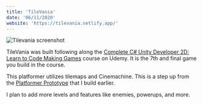```yaml
---
title: 'TileVania'
date: '06/11/2020'
website: 'https://tilevania.netlify.app/'
---
```


![Tilevania screenshot](/src/uploads/tilevania.png)

TileVania was  built following along the [Complete C# Unity Developer 2D: Learn to Code Making Games](https://www.udemy.com/course/unitycourse/) course on Udemy. It is the 7th and final game you build in the course.

This platformer utilizes tilemaps and Cinemachine. This is a step up from the [Platformer Prototype](https://www.zacharyminner.com/games/platformer-prototype) that I build earlier. 

I plan to add more levels and features like enemies, powerups, and more.